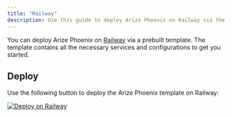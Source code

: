 ```yaml
---
title: "Railway"
description: Use this guide to deploy Arize Phoenix on Railway via the prebuilt template.
---
```


You can deploy Arize Phoenix on [Railway](https://railway.app/) via a prebuilt template. The template contains all the necessary services and configurations to get you started.

## Deploy

Use the following button to deploy the Arize Phoenix template on Railway:  

<a href="https://railway.app/template/PTHRoq?referralCode=Xe2txW" target="_blank">
  <img src="https://storage.googleapis.com/arize-phoenix-assets/assets/images/phoenix-docs-images/d2aee3a0-image.svg" alt="Deploy on Railway" />
</a>